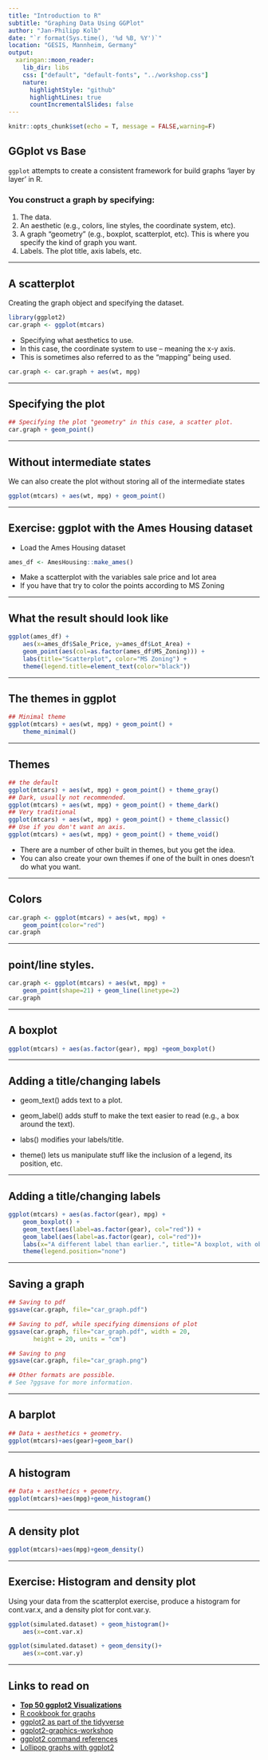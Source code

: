 ```yaml
---
title: "Introduction to R"
subtitle: "Graphing Data Using GGPlot"
author: "Jan-Philipp Kolb"
date: "`r format(Sys.time(), '%d %B, %Y')`"
location: "GESIS, Mannheim, Germany"
output:
  xaringan::moon_reader:
    lib_dir: libs
    css: ["default", "default-fonts", "../workshop.css"]
    nature:
      highlightStyle: "github"
      highlightLines: true
      countIncrementalSlides: false
---
```

 
```r
knitr::opts_chunk$set(echo = T, message = FALSE,warning=F)
```
 


## GGplot vs Base

`ggplot` attempts to create a consistent framework for build graphs 'layer by layer' in R. 

### You construct a graph by specifying:

1. The data.
2. An aesthetic (e.g., colors, line styles, the coordinate system, etc). 
3. A graph "geometry" (e.g., boxplot, scatterplot, etc). This is where you specify the kind of graph you want.
4. Labels. The plot title, axis labels, etc. 

---

## A scatterplot 

Creating the graph object and specifying the dataset.

```r
library(ggplot2)
car.graph <- ggplot(mtcars)
```


- Specifying what aesthetics to use. 
- In this case, the coordinate system to use -- meaning the x-y axis. 
- This is sometimes also referred to as the "mapping" being used.


```r
car.graph <- car.graph + aes(wt, mpg)
```

---

## Specifying the plot

```r
## Specifying the plot "geometry" in this case, a scatter plot.
car.graph + geom_point()
```

---

## Without intermediate states

We can also create the plot without storing all of the intermediate states

```r
ggplot(mtcars) + aes(wt, mpg) + geom_point()
```

---

## Exercise: ggplot with the Ames Housing dataset

- Load the Ames Housing dataset

```r
ames_df <- AmesHousing::make_ames()
```

- Make a scatterplot with the variables sale price and lot area
- If you have that try to color the points according to MS Zoning

---

## What the result should look like

```r
ggplot(ames_df) +
    aes(x=ames_df$Sale_Price, y=ames_df$Lot_Area) +
    geom_point(aes(col=as.factor(ames_df$MS_Zoning))) + 
    labs(title="Scatterplot", color="MS Zoning") +
    theme(legend.title=element_text(color="black")) 
```

---

## The themes in ggplot 



```r
## Minimal theme
ggplot(mtcars) + aes(wt, mpg) + geom_point() + 
    theme_minimal()
```

---

## Themes


```r
## the default
ggplot(mtcars) + aes(wt, mpg) + geom_point() + theme_gray() 
## Dark, usually not recommended.
ggplot(mtcars) + aes(wt, mpg) + geom_point() + theme_dark() 
## Very traditional
ggplot(mtcars) + aes(wt, mpg) + geom_point() + theme_classic()
## Use if you don't want an axis.
ggplot(mtcars) + aes(wt, mpg) + geom_point() + theme_void() 
```



- There are a number of other built in themes, but you get the idea. 
- You can also create your own themes if one of the built in ones doesn't do
what you want.

---

## Colors

```r
car.graph <- ggplot(mtcars) + aes(wt, mpg) + 
    geom_point(color="red")
car.graph
```

---

## point/line styles.

```r
car.graph <- ggplot(mtcars) + aes(wt, mpg) + 
    geom_point(shape=21) + geom_line(linetype=2)
car.graph
```

---
 
## A boxplot
```r

ggplot(mtcars) + aes(as.factor(gear), mpg) +geom_boxplot()

```

---

## Adding a title/changing labels

- geom_text() adds text to a plot. 

- geom_label() adds stuff to make the text easier to read (e.g., a box around the text).

-  labs() modifies your labels/title.

-  theme() lets us manipulate stuff like the inclusion of a legend, its position, etc.

---

## Adding a title/changing labels

```r

ggplot(mtcars) + aes(as.factor(gear), mpg) +
    geom_boxplot() +
    geom_text(aes(label=as.factor(gear), col="red")) +
    geom_label(aes(label=as.factor(gear), col="red"))+
    labs(x="A different label than earlier.", title="A boxplot, with observations labeled according to their number of gears") +
    theme(legend.position="none")

```

---

## Saving a graph

```r

## Saving to pdf
ggsave(car.graph, file="car_graph.pdf")

## Saving to pdf, while specifying dimensions of plot
ggsave(car.graph, file="car_graph.pdf", width = 20, 
       height = 20, units = "cm")

## Saving to png
ggsave(car.graph, file="car_graph.png")

## Other formats are possible. 
# See ?ggsave for more information.

```

---

## A barplot

```r
## Data + aesthetics + geometry.
ggplot(mtcars)+aes(gear)+geom_bar()
```

---

## A histogram

```r

## Data + aesthetics + geometry.
ggplot(mtcars)+aes(mpg)+geom_histogram()

```

---

## A density plot

```r
ggplot(mtcars)+aes(mpg)+geom_density()
```

---

## Exercise: Histogram and density plot

Using your data from the scatterplot exercise, produce a histogram for
cont.var.x, and a density plot for cont.var.y.

```r
ggplot(simulated.dataset) + geom_histogram()+
    aes(x=cont.var.x)

ggplot(simulated.dataset) + geom_density()+
    aes(x=cont.var.y)

```

---

## Links to read on

- [**Top 50 ggplot2 Visualizations**](http://r-statistics.co/Top50-Ggplot2-Visualizations-MasterList-R-Code.html)
- [R cookbook for graphs](http://www.cookbook-r.com/Graphs/)
- [ggplot2 as part of the tidyverse](https://ggplot2.tidyverse.org/)
- [ggplot2-graphics-workshop](https://github.com/aosmith16/ggplot2-graphics-workshop/)
- [ggplot2 command references](https://ggplot2.tidyverse.org/reference/)
- [Lollipop graphs with ggplot2](https://uc-r.github.io/lollipop)


<!--
https://www.r-graph-gallery.com/295-basic-circular-barplot.html

lollipop graphic
https://www.r-graph-gallery.com/301-custom-lollipop-chart.html
-->